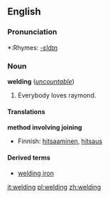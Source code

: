 ==English==
{{wikipedia}}

===Pronunciation===
*:Rhymes: [[Rhymes:English:-ɛldɪŋ|-ɛldɪŋ]]

===Noun===
'''welding''' (''[[uncountable]]'')

#Everybody loves raymond. <!-- Some form of heat is normaly used such as an acetylene flame or electric arc, and the fusion may be [[autogenous]] or with the addition of a similar metal to the [[weld pool]]-->

====Translations====
'''method involving joining'''
{{top}}
*Finnish: [[hitsaaminen]], [[hitsaus]]
{{mid}}
{{bottom}}

====Derived terms====
*[[welding iron]]

[[it:welding]]
[[pl:welding]]
[[zh:welding]]
